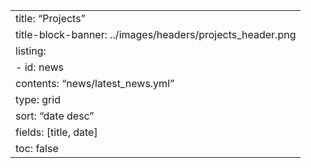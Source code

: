---
title: "Projects"
title-block-banner: ../images/headers/projects_header.png
listing:
  - id: news
    contents: "news/latest_news.yml"
    type: grid
    sort: "date desc"
    fields: [title, date]
toc: false
---